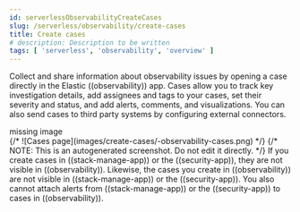 ```yaml
---
id: serverlessObservabilityCreateCases
slug: /serverless/observability/create-cases
title: Create cases
# description: Description to be written
tags: [ 'serverless', 'observability', 'overview' ]
---
```



<Snippet />

<div id="create-cases"></div>

Collect and share information about observability issues by opening a case directly
in the Elastic ((observability)) app. Cases allow you to track key investigation details,
add assignees and tags to your cases, set their severity and status, and add alerts,
comments, and visualizations. You can also send cases to third party systems by
<DocLink id="serverlessObservabilitySendCasesToAnExternalSystem">configuring external connectors</DocLink>.

<div style={{ backgroundColor: "#F1F4FA", width: "100%", height: "250px", textAlign: "center", paddingTop: "110px", marginBottom: "20px" }}><DocIcon type="image" title="missing image"/> missing image</div>
{/* ![Cases page](images/create-cases/-observability-cases.png) */}
{/* NOTE: This is an autogenerated screenshot. Do not edit it directly. */}

<DocCallOut title="Note">
If you create cases in ((stack-manage-app)) or the ((security-app)), they are not
visible in ((observability)). Likewise, the cases you create in ((observability))
are not visible in ((stack-manage-app)) or the ((security-app)).
You also cannot attach alerts from ((stack-manage-app)) or the ((security-app)) to
cases in ((observability)).
</DocCallOut>

